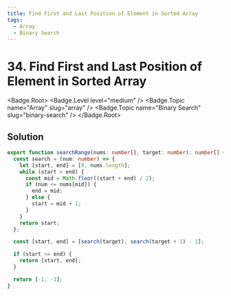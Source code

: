 ```yaml
---
title: Find First and Last Position of Element in Sorted Array
tags:
  - Array
  - Binary Search
---
```


# 34. Find First and Last Position of Element in Sorted Array

<Badge.Root>
  <Badge.Level level="medium" />
  <Badge.Topic name="Array" slug="array" />
  <Badge.Topic name="Binary Search" slug="binary-search" />
</Badge.Root>

## Solution

```typescript filename="solution.ts" copy
export function searchRange(nums: number[], target: number): number[] {
  const search = (num: number) => {
    let [start, end] = [0, nums.length];
    while (start < end) {
      const mid = Math.floor((start + end) / 2);
      if (num <= nums[mid]) {
        end = mid;
      } else {
        start = mid + 1;
      }
    }
    return start;
  };

  const [start, end] = [search(target), search(target + 1) - 1];

  if (start <= end) {
    return [start, end];
  }

  return [-1, -1];
}
```

<ProblemLink
  codingSite="leetcode"
  href="https://leetcode.com/problems/find-first-and-last-position-of-element-in-sorted-array"
  title="Find First and Last Position of Element in Sorted Array"
/>
